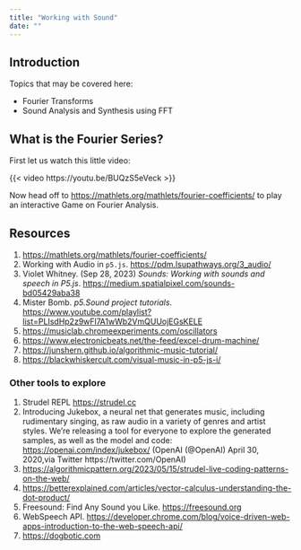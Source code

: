 ```yaml
---
title: "Working with Sound"
date: ""
---
```


## Introduction

Topics that may be covered here:

-   Fourier Transforms\
-   Sound Analysis and Synthesis using FFT\

## What is the Fourier Series?

First let us watch this little video:

{{< video https://youtu.be/BUQzS5eVeck >}}

Now head off to <https://mathlets.org/mathlets/fourier-coefficients/> to
play an interactive Game on Fourier Analysis.

## Resources

1.  <https://mathlets.org/mathlets/fourier-coefficients/>
2.  Working with Audio in `p5.js`.
    <https://pdm.lsupathways.org/3_audio/>
3.  Violet Whitney. (Sep 28, 2023) *Sounds: Working with sounds and
    speech in P5.js*.
    <https://medium.spatialpixel.com/sounds-bd05429aba38>
4.  Mister Bomb. *p5.Sound project tutorials*.
    <https://www.youtube.com/playlist?list=PLIsdHp2z9wFl7A1wWb2VmQUUojEGsKELE>
5.  <https://musiclab.chromeexperiments.com/oscillators>
6.  <https://www.electronicbeats.net/the-feed/excel-drum-machine/>
7.  <https://junshern.github.io/algorithmic-music-tutorial/>
8.  <https://blackwhiskercult.com/visual-music-in-p5-js-i/>

### Other tools to explore

1.  Strudel REPL <https://strudel.cc>
2.  Introducing Jukebox, a neural net that generates music, including
    rudimentary singing, as raw audio in a variety of genres and artist
    styles. We're releasing a tool for everyone to explore the generated
    samples, as well as the model and code:
    <https://openai.com/index/jukebox/> (OpenAI (@OpenAI) April 30,
    2020,via Twitter https://twitter.com/OpenAI)
3.  <https://algorithmicpattern.org/2023/05/15/strudel-live-coding-patterns-on-the-web/>
4.  <https://betterexplained.com/articles/vector-calculus-understanding-the-dot-product/>
5.  Freesound: Find Any Sound you Like. <https://freesound.org>
6.  WebSpeech API.
    <https://developer.chrome.com/blog/voice-driven-web-apps-introduction-to-the-web-speech-api/>
7.  <https://dogbotic.com>
